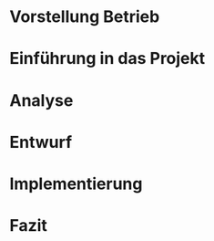 # Vorstellung Betrieb

# Einführung in das Projekt

# Analyse

# Entwurf

# Implementierung

# Fazit